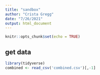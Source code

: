 ```yaml
---
title: "sandbox"
author: "Crista Gregg"
date: "7/26/2021"
output: html_document
---
```


```r
knitr::opts_chunk$set(echo = TRUE)
```

## get data
```r
library(tidyverse)
combined <- read_csv('combined.csv')[,-1] 
```

